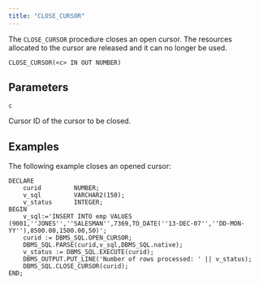 ```yaml
---
title: "CLOSE_CURSOR"
---
```


The `CLOSE_CURSOR` procedure closes an open cursor. The resources allocated to the cursor are released and it can no longer be used.

```text
CLOSE_CURSOR(<c> IN OUT NUMBER)
```

## Parameters

`c`

 Cursor ID of the cursor to be closed.

## Examples

The following example closes an opened cursor:

```text
DECLARE
    curid         NUMBER;
    v_sql         VARCHAR2(150);
    v_status      INTEGER;
BEGIN
    v_sql:='INSERT INTO emp VALUES (9001,''JONES'',''SALESMAN'',7369,TO_DATE(''13-DEC-07'',''DD-MON-YY''),8500.00,1500.00,50)';
    curid := DBMS_SQL.OPEN_CURSOR;
    DBMS_SQL.PARSE(curid,v_sql,DBMS_SQL.native);
    v_status := DBMS_SQL.EXECUTE(curid);
    DBMS_OUTPUT.PUT_LINE('Number of rows processed: ' || v_status);
    DBMS_SQL.CLOSE_CURSOR(curid);
END;
```

